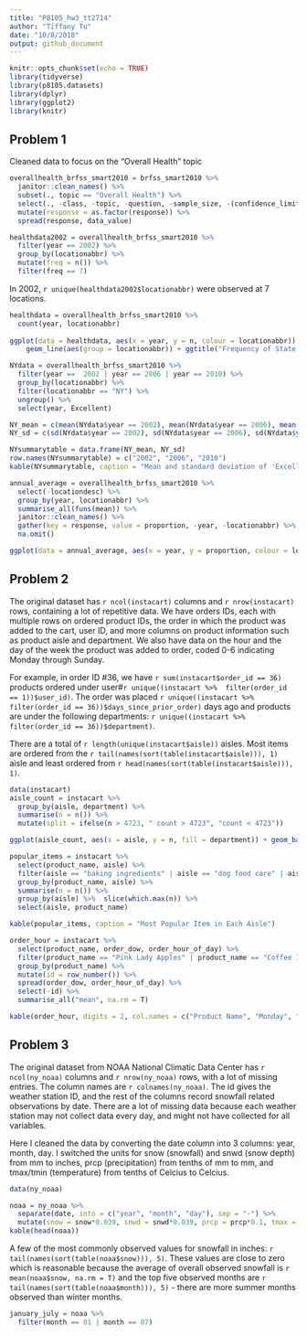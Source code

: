 ```yaml
---
title: "P8105_hw3_tt2714"
author: "Tiffany Tu"
date: "10/8/2018"
output: github_document
---
```


```r
knitr::opts_chunk$set(echo = TRUE)
library(tidyverse)
library(p8105.datasets)
library(dplyr)
library(ggplot2)
library(knitr)
```

## Problem 1
Cleaned data to focus on the "Overall Health" topic
```r
overallhealth_brfss_smart2010 = brfss_smart2010 %>% 
  janitor::clean_names() %>%
  subset(., topic == "Overall Health") %>% 
  select(., -class, -topic, -question, -sample_size, -(confidence_limit_low:geo_location)) %>% 
  mutate(response = as.factor(response)) %>% 
  spread(response, data_value)

healthdata2002 = overallhealth_brfss_smart2010 %>% 
  filter(year == 2002) %>% 
  group_by(locationabbr) %>% 
  mutate(freq = n()) %>% 
  filter(freq == 7)
```
In 2002, `r unique(healthdata2002$locationabbr)` were observed at 7 locations. 

```r
healthdata = overallhealth_brfss_smart2010 %>% 
  count(year, locationabbr)
  
ggplot(data = healthdata, aes(x = year, y = n, colour = locationabbr)) +
    geom_line(aes(group = locationabbr)) + ggtitle("Frequency of State Responses to Overall Health 2002-2010")
```

```r
NYdata = overallhealth_brfss_smart2010 %>% 
  filter(year ==  2002 | year == 2006 | year == 2010) %>% 
  group_by(locationabbr) %>% 
  filter(locationabbr == "NY") %>% 
  ungroup() %>% 
  select(year, Excellent) 

NY_mean = c(mean(NYdata$year == 2002), mean(NYdata$year == 2006), mean(NYdata$year == 2010))
NY_sd = c(sd(NYdata$year == 2002), sd(NYdata$year == 2006), sd(NYdata$year == 2010))

NYsummarytable = data.frame(NY_mean, NY_sd) 
row.names(NYsummarytable) = c("2002", "2006", "2010")
kable(NYsummarytable, caption = "Mean and standard deviation of 'Excellent' Responses in NY")
```

```r
annual_average = overallhealth_brfss_smart2010 %>%
  select(-locationdesc) %>% 
  group_by(year, locationabbr) %>% 
  summarise_all(funs(mean)) %>% 
  janitor::clean_names() %>% 
  gather(key = response, value = proportion, -year, -locationabbr) %>% 
  na.omit()

ggplot(data = annual_average, aes(x = year, y = proportion, colour = locationabbr)) + geom_line() + facet_wrap(~ response, ncol = 2) + ggtitle("State-level averages of response to 'Overall Health'")
```

## Problem 2
The original dataset has `r ncol(instacart)` columns and `r nrow(instacart)` rows, containing a lot of repetitive data. We have orders IDs, each with multiple rows on ordered product IDs, the order in which the product was added to the cart, user ID, and more columns on product information such as product aisle and department. We also have data on the hour and the day of the week the product was added to order, coded 0-6 indicating Monday through Sunday. 
   
For example, in order ID #36, we have `r sum(instacart$order_id == 36)` products ordered under user#`r unique((instacart %>%  filter(order_id == 1))$user_id)`. The order was placed `r unique((instacart %>%  filter(order_id == 36))$days_since_prior_order)` days ago and products are under the following departments: `r unique((instacart %>%  filter(order_id == 36))$department)`. 

There are a total of `r length(unique(instacart$aisle))` aisles. Most items are ordered from the `r tail(names(sort(table(instacart$aisle))), 1)` aisle and least ordered from `r head(names(sort(table(instacart$aisle))), 1)`. 

```r
data(instacart)
aisle_count = instacart %>% 
  group_by(aisle, department) %>% 
  summarise(n = n()) %>% 
  mutate(split = ifelse(n > 4723, " count > 4723", "count < 4723")) 

ggplot(aisle_count, aes(x = aisle, y = n, fill = department)) + geom_bar(stat="identity") + labs(title = "Number of Items ordered in each aisle", y = "count") + theme(axis.text.y = element_text(angle = 20, hjust = 1)) + facet_wrap(~ split, scales = "free",  ncol = 2) + theme(axis.text.x = element_text(angle = 65, hjust = 1), axis.text.y = element_text(size = 10), plot.title = element_text(size = 22), legend.text = element_text(size = 13), axis.title.x = element_text(size = 18), axis.title.y = element_text(size = 18), legend.title = element_text(size=18)) + coord_flip()
```

```r
popular_items = instacart %>% 
  select(product_name, aisle) %>% 
  filter(aisle == "baking ingredients" | aisle == "dog food care" | aisle == "packaged vegetables fruits") %>% 
  group_by(product_name, aisle) %>% 
  summarise(n = n()) %>% 
  group_by(aisle) %>%  slice(which.max(n)) %>% 
  select(aisle, product_name)

kable(popular_items, caption = "Most Popular Item in Each Aisle")
```

```r
order_hour = instacart %>% 
  select(product_name, order_dow, order_hour_of_day) %>% 
  filter(product_name == "Pink Lady Apples" | product_name == "Coffee Ice Cream") %>% 
  group_by(product_name) %>% 
  mutate(id = row_number()) %>% 
  spread(order_dow, order_hour_of_day) %>% 
  select(-id) %>% 
  summarise_all("mean", na.rm = T) 

kable(order_hour, digits = 2, col.names = c("Product Name", "Monday", "Tuesday", "Wednesday", "Thursday", "Friday", "Saturday", "Sunday"), caption = "Mean Hour of Day Orders are Placed")
```

## Problem 3
The original dataset from NOAA National Climatic Data Center has `r ncol(ny_noaa)` columns and `r nrow(ny_noaa)` rows, with a lot of missing entries. The column names are `r colnames(ny_noaa)`. The id gives the weather station ID, and the rest of the columns record snowfall related observations by date. There are a lot of missing data because each weather station may not collect data every day, and might not have collected for all variables.
   
Here I cleaned the data by converting the date column into 3 columns: year, month, day. I switched the units for snow (snowfall) and snwd (snow depth) from mm to inches, prcp (precipitation) from tenths of mm to mm, and tmax/tmin (temperature) from tenths of Celcius to Celcius.

```r
data(ny_noaa)

noaa = ny_noaa %>% 
  separate(date, into = c("year", "month", "day"), sep = "-") %>% 
  mutate(snow = snow*0.039, snwd = snwd*0.039, prcp = prcp*0.1, tmax = as.numeric(tmax)*0.1, tmin = as.numeric(tmin)*0.1) 
kable(head(noaa))
```
   
A few of the most commonly observed values for snowfall in inches: `r tail(names(sort(table(noaa$snow))), 5)`. These values are close to zero which is reasonable because the average of overall observed snowfall is `r mean(noaa$snow, na.rm = T)` and the top five observed months are `r tail(names(sort(table(noaa$month))), 5)` - there are more summer months observed than winter months. 

```r
january_july = noaa %>% 
  filter(month == 01 | month == 07)
```

